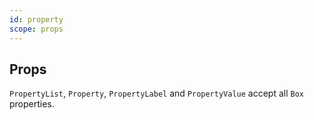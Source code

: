 ```yaml
---
id: property
scope: props
---
```


## Props

`PropertyList`, `Property`, `PropertyLabel` and `PropertyValue` accept all `Box` properties.

<PropsTable of="PropertyList" />

<PropsTable of="Property" />
